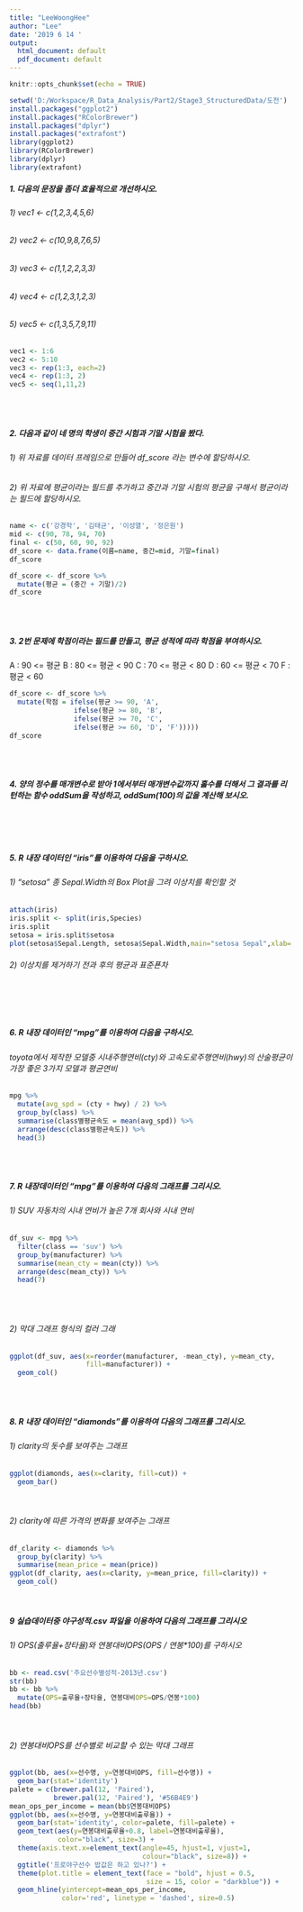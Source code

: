 ```yaml
---
title: "LeeWoongHee"
author: "Lee"
date: '2019 6 14 '
output:
  html_document: default
  pdf_document: default
---
```


```r
knitr::opts_chunk$set(echo = TRUE)
```
```r
setwd('D:/Workspace/R_Data_Analysis/Part2/Stage3_StructuredData/도전')
install.packages("ggplot2")
install.packages("RColorBrewer")
install.packages("dplyr")
install.packages("extrafont")
library(ggplot2)
library(RColorBrewer)
library(dplyr)
library(extrafont)
```

##### 1. 다음의 문장을 좀더 효율적으로 개선하시오.
###### 1) vec1 <- c(1,2,3,4,5,6)
###### 2) vec2 <- c(10,9,8,7,6,5)
###### 3) vec3 <- c(1,1,2,2,3,3)
###### 4) vec4 <- c(1,2,3,1,2,3)
###### 5) vec5 <- c(1,3,5,7,9,11)
```r
vec1 <- 1:6
vec2 <- 5:10
vec3 <- rep(1:3, each=2)
vec4 <- rep(1:3, 2)
vec5 <- seq(1,11,2)
```
<br><br>

##### 2. 다음과 같이 네 명의 학생이 중간 시험과 기말 시험을 봤다.
###### 1) 위 자료를 데이터 프레임으로 만들어 df_score 라는 변수에 할당하시오.
###### 2) 위 자료에 평균이라는 필드를 추가하고 중간과 기말 시험의 평균을 구해서 평균이라는 필드에 할당하시오.
```r
name <- c('강경학', '김태균', '이성열', '정은원')
mid <- c(90, 78, 94, 70)
final <- c(50, 60, 90, 92)
df_score <- data.frame(이름=name, 중간=mid, 기말=final)
df_score

df_score <- df_score %>%
  mutate(평균 = (중간 + 기말)/2)
df_score
```
<br><br>

##### 3. 2번 문제에 학점이라는 필드를 만들고, 평균 성적에 따라 학점을 부여하시오.
A : 90 <= 평균
B : 80 <= 평균 < 90
C : 70 <= 평균 < 80
D : 60 <= 평균 < 70
F :       평균 < 60
```r
df_score <- df_score %>%
  mutate(학점 = ifelse(평균 >= 90, 'A',
                ifelse(평균 >= 80, 'B',
                ifelse(평균 >= 70, 'C',
                ifelse(평균 >= 60, 'D', 'F')))))
df_score
```
<br><br>

##### 4. 양의 정수를 매개변수로 받아 1에서부터 매개변수값까지 홀수를 더해서 그 결과를 리턴하는 함수 oddSum을 작성하고, oddSum(100)의 값을 계산해 보시오.
```r

```
<br><br>

##### 5. R 내장 데이터인 "iris"를 이용하여 다음을 구하시오.
###### 1) "setosa" 종 Sepal.Width의 Box Plot을 그려 이상치를 확인할 것
```r
attach(iris)
iris.split <- split(iris,Species)
iris.split
setosa = iris.split$setosa
plot(setosa$Sepal.Length, setosa$Sepal.Width,main="setosa Sepal",xlab='length',ylab='width',col='red')
```

###### 2) 이상치를 제거하기 전과 후의 평균과 표준푠차
```r

```

<br><br>

##### 6. R 내장 데이터인 "mpg"를 이용하여 다음을 구하시오.
###### toyota에서 제작한 모델중 시내주행연비(cty)와 고속도로주행연비(hwy)의 산술평균이 가장 좋은 3가지 모델과 평균연비
```r
mpg %>%
  mutate(avg_spd = (cty + hwy) / 2) %>%
  group_by(class) %>%
  summarise(class별평균속도 = mean(avg_spd)) %>%
  arrange(desc(class별평균속도)) %>%
  head(3)
```
<br><br>

##### 7. R 내장데이터인 "mpg"를 이용하여 다음의 그래프를 그리시오.
###### 1) SUV 자동차의 시내 연비가 높은 7개 회사와 시내 연비
```r
df_suv <- mpg %>%
  filter(class == 'suv') %>%
  group_by(manufacturer) %>%
  summarise(mean_cty = mean(cty)) %>%
  arrange(desc(mean_cty)) %>%
  head(7)
```
<br><br>

###### 2) 막대 그래프 형식의 컬러 그래
```r
ggplot(df_suv, aes(x=reorder(manufacturer, -mean_cty), y=mean_cty,
                   fill=manufacturer)) +
  geom_col()
```
<br><br>

##### 8. R 내장 데이터인 "diamonds"를 이용하여 다음의 그래프를 그리시오.
###### 1) clarity의 돗수를 보여주는 그래프
```r
ggplot(diamonds, aes(x=clarity, fill=cut)) +
  geom_bar()
```
<br>

###### 2) clarity에 따른 가격의 변화를 보여주는 그래프
```r
df_clarity <- diamonds %>%
  group_by(clarity) %>%
  summarise(mean_price = mean(price))
ggplot(df_clarity, aes(x=clarity, y=mean_price, fill=clarity)) +
  geom_col()
```
<br>

##### 9 실습데이터중 야구성적.csv 파일을 이용하여 다음의 그래프를 그리시오
###### 1) OPS(출루율+장타율)와 연봉대비OPS(OPS / 연봉*100)를 구하시오
```r
bb <- read.csv('주요선수별성적-2013년.csv')
str(bb)
bb <- bb %>%
  mutate(OPS=출루율+장타율, 연봉대비OPS=OPS/연봉*100)
head(bb)
```
<br>

###### 2) 연봉대비OPS를 선수별로 비교할 수 있는 막대 그래프
```r
ggplot(bb, aes(x=선수명, y=연봉대비OPS, fill=선수명)) +
  geom_bar(stat='identity')
palete = c(brewer.pal(12, 'Paired'), 
           brewer.pal(12, 'Paired'), '#56B4E9')
mean_ops_per_income = mean(bb$연봉대비OPS)
ggplot(bb, aes(x=선수명, y=연봉대비출루율)) +
  geom_bar(stat='identity', color=palete, fill=palete) +
  geom_text(aes(y=연봉대비출루율+0.8, label=연봉대비출루율), 
            color="black", size=3) +
  theme(axis.text.x=element_text(angle=45, hjust=1, vjust=1,
                                 colour="black", size=8)) +
  ggtitle('프로야구선수 밥값은 하고 있나?') +
  theme(plot.title = element_text(face = "bold", hjust = 0.5, 
                                  size = 15, color = "darkblue")) +
  geom_hline(yintercept=mean_ops_per_income, 
             color='red', linetype = 'dashed', size=0.5)
```
<br>